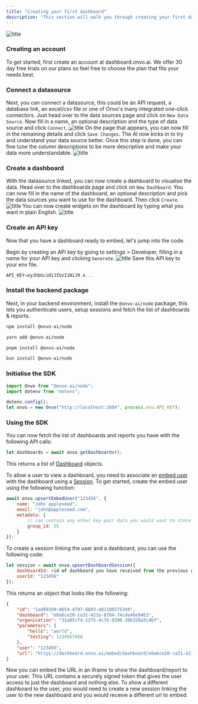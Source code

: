 ```yaml
---
title: "Creating your first dashboard"
description: "This section will walk you through creating your first dashboard and embedding it using an iframe"
---
```


![title](/assets/creating-dashboard.webp)

### Creating an account

To get started, first create an account at dashboard.onvo.ai. We offer 30 day free trials on our plans so feel free to choose the plan that fits your needs best.

### Connect a datasource

Next, you can connect a datasource, this could be an API request, a database link, an excel/csv file or one of Onvo's many integrated one-click connectors. Just head over to the data sources page and click on `New Data Source`. Now fill in a name, an optional description and the type of data source and click `Connect`.
![title](/assets/creating-dashboard-1.png)
On the page that appears, you can now fill in the remaining details and click `Save Changes`. The AI now kicks in to try and understand your data source better. Once this step is done, you can fine tune the column descriptions to be more descriptive and make your data more understandable.
![title](/assets/creating-dashboard-2.png)

### Create a dashboard

With the datasource linked, you can now create a dashboard to visualise the data. Head over to the dashboards page and click on `New Dashboard`. You can now fill in the name of the dashboard, an optional description and pick the data sources you want to use for the dashboard. Then click `Create`.
![title](/assets/creating-dashboard-3.png)
You can now create widgets on the dashboard by typing what you want in plain English.
![title](/assets/creating-dashboard-4.png)

### Create an API key

Now that you have a dashboard ready to embed, let's jump into the code.

Begin by creating an API key by going to settings > Developer, filling in a name for your API key and clicking `Generate`.
![title](/assets/creating-dashboard-5.png)
Save this API key to your env file.

```PowerShell
API_KEY=eyJhbGciOiJIUzI1NiJ9.e...
```

### Install the backend package

Next, in your backend environment, install the `@onvo-ai/node` package, this lets you authenticate users, setup sessions and fetch the list of dashboards & reports.

<CodeGroup>

```bash npm
npm install @onvo-ai/node
```

```bash yarn
yarn add @onvo-ai/node
```

```bash pnpm
pnpm install @onvo-ai/node
```

```bash bun
bun install @onvo-ai/node
```

</CodeGroup>

### Initialise the SDK

```JavaScript
import Onvo from "@onvo-ai/node";
import dotenv from "dotenv";

dotenv.config();
let onvo = new Onvo("http://localhost:3004", process.env.API_KEY);
```

### Using the SDK

You can now fetch the list of dashboards and reports you have with the following API calls:

```JavaScript
let dashboards = await onvo.getDashboards();
```

This returns a list of [Dashboard](/concepts/dashboards) objects.

To allow a user to view a dashboard, you need to associate an [embed user](/concepts/embed-users) with the dashboard using a [Session](/concepts/sessions). To get started, create the embed user using the following function:

```JavaScript
await onvo.upsertEmbedUser("123456", {
    name: "John appleseed",
    email: "john@appleseed.com",
    metadata: {
        // can contain any other key-pair data you would want to store about the user
        group_id: 55
    }
});
```

To create a session linking the user and a dashboard, you can use the following code:

```JavaScript
let session = await onvo.upsertDashboardSession({
    dashboardId: <id of dashboard you have received from the previous getDashboards() function>,
    userId: "123456"
});
```

This returns an object that looks like the following:

```JSON
{
    "id": "1ad893d9-8654-4797-8603-d01186575349",
    "dashboard": "e0a6ce20-ca31-421e-8764-74cde46e9463",
    "organisation": "31a05cfd-1275-4c76-8390-20b328a3c4bf",
    "parameters": {
        "hello": "world",
        "testing": 1234567456
    },
    "user": "123456",
    "url": "https://dashboard.onvo.ai/embed/dashboard/e0a6ce20-ca31-421e-8764-74cde46e9463?token=eyJhbGciOiJIUzI1NiJ9.eyJyb2xlIjoiYXV0aGVudGljYXRlZCIsImFwcF9tZXRhZGF0YSI6eyJkYXNoYm9hcmQiOiJlMGE2Y2UyMC1jYTMxLTQyMWUtODc2NC03NGNkZTQ2ZTk0NjMiLCJzZXNzaW9uIjoiMWFkODkzZDktODY1NC00Nzk3LTg2MDMtZDAxMTg2NTc1MzQ5In0sInN1YiI6IjMxYTA1Y2ZkLTEyNzUtNGM3Ni04MzkwLTIwYjMyOGEzYzRiZi1zdWNjZXNzZnVsbCIsImF1ZCI6ImF1dGhlbnRpY2F0ZWQiLCJpYXQiOjE2OTQxNTU3Mjd9.P_eZloNdX7FN2sVWsANfIrHy5SikE1Zl8NPmAteDIwU"
}
```

Now you can embed the URL in an iframe to show the dashboard/report to your user. This URL contains a securely signed token that gives the user access to just the dashboard and nothing else. To show a different dashboard to the user, you would need to create a new session linking the user to the new dashboard and you would receive a different url to embed.

